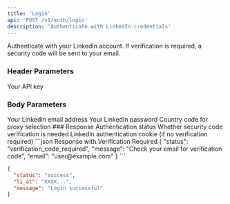 ```yaml
---
title: 'Login'
api: 'POST /v1/auth/login'
description: 'Authenticate with LinkedIn credentials'
---
```


Authenticate with your LinkedIn account. If verification is required, a security code will be sent to your email.

### Header Parameters

<ParamField header="x-api-key" type="string" required>
  Your API key
</ParamField>

### Body Parameters

<ParamField body="email" type="string" required>
  Your LinkedIn email address
</ParamField>

<ParamField body="password" type="string" required>
  Your LinkedIn password
</ParamField>
<ParamField body="country" type="string" default="FR">
  Country code for proxy selection
</ParamField>
### Response

<ResponseField name="status" type="string">
  Authentication status
</ResponseField>

<ResponseField name="requires_verification" type="boolean">
  Whether security code verification is needed
</ResponseField>

<ResponseField name="cookie" type="string">
  LinkedIn authentication cookie (if no verification required)
</ResponseField>

<ResponseExample>
```json Response with Verification Required
{
  "status": "verification_code_required",
  "message": "Check your email for verification code",
  "email": "user@example.com"
}
```

```json Response without Verification
{
  "status": "success",
  "li_at": "XXXX...",
  "message": "Login successful"
}
```
</ResponseExample>